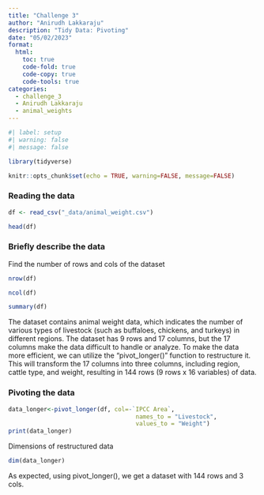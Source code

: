 ```yaml
---
title: "Challenge 3"
author: "Anirudh Lakkaraju"
description: "Tidy Data: Pivoting"
date: "05/02/2023"
format:
  html:
    toc: true
    code-fold: true
    code-copy: true
    code-tools: true
categories:
  - challenge_3
  - Anirudh Lakkaraju
  - animal_weights
---
```


```r
#| label: setup
#| warning: false
#| message: false

library(tidyverse)

knitr::opts_chunk$set(echo = TRUE, warning=FALSE, message=FALSE)
```

### Reading the data

```r
df <- read_csv("_data/animal_weight.csv")
```

```r
head(df)
```

### Briefly describe the data

Find the number of rows and cols of the dataset

```r
nrow(df)
```

```r
ncol(df)
```

```r
summary(df)
```

The dataset contains animal weight data, which indicates the number of various types of livestock (such as buffaloes, chickens, and turkeys) in different regions. The dataset has 9 rows and 17 columns, but the 17 columns make the data difficult to handle or analyze. To make the data more efficient, we can utilize the "pivot_longer()" function to restructure it. This will transform the 17 columns into three columns, including region, cattle type, and weight, resulting in 144 rows (9 rows x 16 variables) of data.

### Pivoting the data

```r
data_longer<-pivot_longer(df, col=-`IPCC Area`,
                                    names_to = "Livestock",
                                    values_to = "Weight")
print(data_longer)

```

Dimensions of restructured data

```r
dim(data_longer)
```

As expected, using pivot_longer(), we get a dataset with 144 rows and 3 cols.
